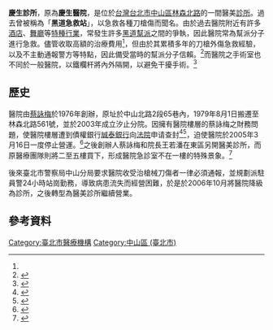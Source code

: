 {{Coord|25.064596|121.5258159|source:GoogleMaps|display=title}}
'''慶生診所'''，原為'''慶生醫院'''，是位於[[台灣|台灣]][[台北市|台北市]][[中山區_(臺北市)|中山區]][[林森北路|林森北路]]的一間醫美[[診所|診所]]。過去曾被稱為「'''黑道急救站'''」，以急救各種刀槍傷而聞名。由於過去醫院附近有許多[[酒店|酒店]]、[[舞廳|舞廳]]等[[特種行業|特種行業]]，常發生許多[[黑道|黑道]][[幫派|幫派]]之間的爭執，因此醫院常為幫派分子進行急救。儘管收取高額的治療費用<ref name="apple" />，但由於其累積多年的刀槍外傷急救經驗，以及不主動通報警方等特點，因此備受當時的幫派分子信賴。<ref>{{cite news | language = | author = 吳家詮 | coauthors =  | url =  | title = 黑道急救站　慶生醫院 有間神秘209 | work = 聯合晚報 | publisher = 聯合新聞網 | pages = 6版 | date = 2004-11-21 | accessdate = 2009-07-23 }}</ref>而醫院之手術室也不同於一般醫院，以鐵欄杆將內外隔開，以避免干擾手術。<ref name="apple">{{Cite news|url=https://tw.appledaily.com/new/realtime/20181030/1456983/|title=「黑道急救站」已成歷史　慶生診所轉型醫美|author=|date=2018-10-30|work=蘋果日報|accessdate=2019-03-08}}</ref>

==歷史==
醫院由[[蔡詠梅|蔡詠梅]]於1976年創辦，原址於中山北路2段65巷內，1979年8月1日搬遷至林森北路561號，並於2003年成立汐止分院。因擁有醫院樓層的蔡詠梅之財務問題，使醫院樓層遭到債權銀行[[誠泰銀行|誠泰銀行]]向[[法院|法院]]申请查封<ref>{{cite news | language = | author = 蘇位榮 | coauthors =  | url =  | title = 慶生醫院查封 誠泰銀買一樓 | work = 聯合報 | publisher = 聯合新聞網 | pages = C4版 | date = 2004-11-17 | accessdate = 2009-07-23 }}</ref><ref>{{cite news | language = | author = 楊正海 | coauthors =  | url =  | title = 慶生醫院 兩月內搬遷 | work = 聯合晚報 | publisher = 聯合新聞網 | pages = 9版 | date = 2004-11-22 | accessdate = 2009-07-23 }}</ref>，迫使醫院於2005年3月16日一度停止營運。<ref>{{cite news | language = | author = 蘇位榮 | coauthors =  | url =  | title = 慶生醫院 熄燈 | work = 聯合報 | publisher = 聯合新聞網 | pages = C4版 | date = 2005-03-17 | accessdate = 2009-07-23 }}</ref>之後創辦人蔡詠梅和院長王若潘在東區另開醫美診所，而原醫療團隊則將二至五樓買下，形成醫院急診室不在一樓的特殊景象。<ref>{{Cite news|url=https://news.tvbs.com.tw/local/309664|title=「新慶生」治美容　「舊慶生」專治槍傷|author=周欣怡|date=2007-09-30|work=TVBS新聞|accessdate=2019-03-08|archive-date=2019-06-09|archive-url=https://web.archive.org/web/20190609132559/https://news.tvbs.com.tw/local/309664|dead-url=no}}</ref>

後來臺北市警察局中山分局要求醫院收受治槍械刀傷者一律必須通報，並規劃派駐員警24小時站崗勤務，導致病患流失而經營困難，於是於2006年10月將醫院降級為診所，之後轉型為醫美診所繼續營業。

==參考資料==
{{Reflist}}


[[Category:臺北市醫療機構|Category:臺北市醫療機構]]
[[Category:中山區_(臺北市)|Category:中山區 (臺北市)]]